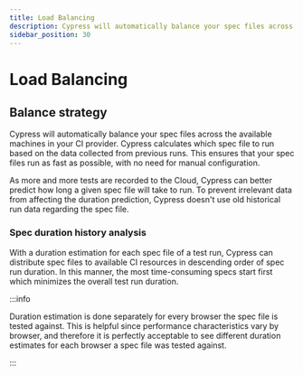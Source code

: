 ```yaml
---
title: Load Balancing
description: Cypress will automatically balance your spec files across the available machines in your CI provider.
sidebar_position: 30
---
```


<ProductHeading product="cloud" />

# Load Balancing

## Balance strategy

Cypress will automatically balance your spec files across the available machines
in your CI provider. Cypress calculates which spec file to run based on the data
collected from previous runs. This ensures that your spec files run as fast as
possible, with no need for manual configuration.

As more and more tests are recorded to the Cloud, Cypress can better predict how
long a given spec file will take to run. To prevent irrelevant data from
affecting the duration prediction, Cypress doesn't use old historical run data
regarding the spec file.

### Spec duration history analysis

<DocsImage
  src="/img/app/parallelization/load-balancing.png"
  alt="Spec duration forecasting"
/>

With a duration estimation for each spec file of a test run, Cypress can
distribute spec files to available CI resources in descending order of spec run
duration. In this manner, the most time-consuming specs start first which
minimizes the overall test run duration.

:::info

Duration estimation is done separately for every browser the spec file is tested
against. This is helpful since performance characteristics vary by browser, and
therefore it is perfectly acceptable to see different duration estimates for
each browser a spec file was tested against.

:::
